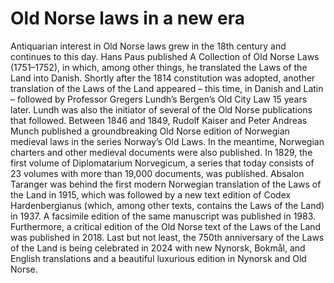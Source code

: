 
# Old Norse laws in a new era

Antiquarian interest in Old Norse laws grew in the 18th century and continues to this day. Hans Paus published A Collection of Old Norse Laws (1751–1752), in which, among other things, he translated the Laws of the Land into Danish. Shortly after the 1814 constitution was adopted, another translation of the Laws of the Land appeared – this time, in Danish and Latin – followed by Professor Gregers Lundh’s Bergen’s Old City Law 15 years later. Lundh was also the initiator of several of the Old Norse publications that followed. Between 1846 and 1849, Rudolf Kaiser and Peter Andreas Munch published a groundbreaking Old Norse edition of Norwegian medieval laws in the series Norway’s Old Laws. In the meantime, Norwegian charters and other medieval documents were also published. In 1829, the first volume of Diplomatarium Norvegicum, a series that today consists of 23 volumes with more than 19,000 documents, was published. Absalon Taranger was behind the first modern Norwegian translation of the Laws of the Land in 1915, which was followed by a new text edition of Codex Hardenbergianus (which, among other texts, contains the Laws of the Land) in 1937. A facsimile edition of the same manuscript was published in 1983. Furthermore, a critical edition of the Old Norse text of the Laws of the Land was published in 2018. Last but not least, the 750th anniversary of the Laws of the Land is being celebrated in 2024 with new Nynorsk, Bokmål, and English translations and a beautiful luxurious edition in Nynorsk and Old Norse.

<Work id="ubb-ms-0081-a" />
